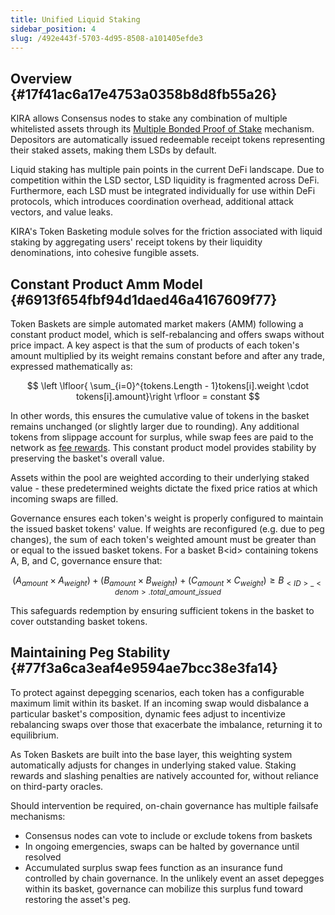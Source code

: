 ```yaml
---
title: Unified Liquid Staking
sidebar_position: 4
slug: /492e443f-5703-4d95-8508-a101405efde3
---
```





## Overview {#17f41ac6a17e4753a0358b8d8fb55a26}


KIRA allows Consensus nodes to stake any combination of multiple whitelisted assets through its [Multiple Bonded Proof of Stake](/learn/cf661a9f-09e0-4bc3-8248-bf0e545f0418#38c624fbdc324bd093974d2abb46c689) mechanism. Depositors are automatically issued redeemable receipt tokens representing their staked assets, making them LSDs by default. 


Liquid staking has multiple pain points in the current DeFi landscape. Due to competition within the LSD sector, LSD liquidity is fragmented across DeFi. Furthermore, each LSD must be integrated individually for use within DeFi protocols, which introduces coordination overhead, additional attack vectors, and value leaks.


KIRA's Token Basketing module solves for the friction associated with liquid staking by aggregating users' receipt tokens by their liquidity denominations, into cohesive fungible assets. 


## Constant Product Amm Model {#6913f654fbf94d1daed46a4167609f77}


Token Baskets are simple automated market makers (AMM) following a constant product model, which is self-rebalancing and offers swaps without price impact. A key aspect is that the sum of products of each token's amount multiplied by its weight remains constant before and after any trade, expressed mathematically as:


$$
\left \lfloor{ \sum_{i=0}^{tokens.Length - 1}tokens[i].weight \cdot tokens[i].amount}\right \rfloor  = constant
$$


In other words, this ensures the cumulative value of tokens in the basket remains unchanged (or slightly larger due to rounding). Any additional tokens from slippage account for surplus, while swap fees are paid to the network as [fee rewards](/learn/5b32eede-3889-4f8e-baf5-0f0dc9179a6b). This constant product model provides stability by preserving the basket's overall value.


Assets within the pool are weighted according to their underlying staked value - these predetermined weights dictate the fixed price ratios at which incoming swaps are filled. 


Governance ensures each token's weight is properly configured to maintain the issued basket tokens' value. If weights are reconfigured (e.g. due to peg changes), the sum of each token's weighted amount must be greater than or equal to the issued basket tokens. For a basket B&lt;id&gt; containing tokens A, B, and C, governance ensure that:


$$
\left(A_{amount} \times A_{weight}\right) + \left(B_{amount} \times B_{weight}\right) + \left(C_{amount} \times C_{weight}\right) \geq B_{<ID>\_<denom>.total\_amount\_issued}
$$


This safeguards redemption by ensuring sufficient tokens in the basket to cover outstanding basket tokens.


## Maintaining Peg Stability {#77f3a6ca3eaf4e9594ae7bcc38e3fa14}


To protect against depegging scenarios, each token has a configurable maximum limit within its basket. If an incoming swap would disbalance a particular basket's composition, dynamic fees adjust to incentivize rebalancing swaps over those that exacerbate the imbalance, returning it to equilibrium.


As Token Baskets are built into the base layer, this weighting system automatically adjusts for changes in underlying staked value. Staking rewards and slashing penalties are natively accounted for, without reliance on third-party oracles.


Should intervention be required, on-chain governance has multiple failsafe mechanisms:

- Consensus nodes can vote to include or exclude tokens from baskets
- In ongoing emergencies, swaps can be halted by governance until resolved
- Accumulated surplus swap fees function as an insurance fund controlled by chain governance. In the unlikely event an asset depegges within its basket, governance can mobilize this surplus fund toward restoring the asset's peg.
